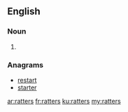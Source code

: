 ==English==

===Noun===
{{head|en|noun plural form}}

# {{plural of|ratter|lang=en}}

===Anagrams===
* [[restart#English|restart]]
* [[starter#English|starter]]

[[ar:ratters]]
[[fr:ratters]]
[[ku:ratters]]
[[my:ratters]]